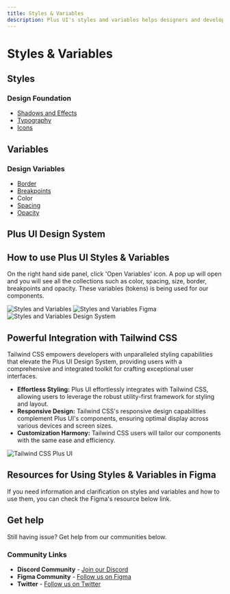 ```yaml
---
title: Styles & Variables
description: Plus UI's styles and variables helps designers and developers to work together more efficiently, reducing the risk of inconsistencies, enlightening the principles and patterns for specific problems.
---
```


# Styles & Variables

## Styles
### Design Foundation
- [Shadows and Effects](/foundation/shadows-and-effects)
- [Typography](/foundation/typography)
- [Icons](/foundation/icons)

## Variables
### Design Variables
- [Border](/foundation/border)
- [Breakpoints](/foundation/breakpoints)
- Color
- [Spacing](/foundation/spacing)
- [Opacity](/foundation/opacity)

## Plus UI Design System
<EmbedContent url="https://www.figma.com/community/file/1310670219738074447/plus-ui-design-system" title="Plus UI Design System on Figma" />

## How to use Plus UI Styles & Variables
On the right hand side panel, click 'Open Variables' icon. A pop up will open and you will see all the collections such as color, spacing, size, border, breakpoints and opacity. These variables (tokens) is being used for our components.

<Image src={stylesAndVariables} alt="Styles and Variables" />
<Image src={stylesAndVariablesFigma} alt="Styles and Variables Figma" />
<Image src={stylesAndVariablesDesignSystem} alt="Styles and Variables Design System" />

## Powerful Integration with Tailwind CSS
Tailwind CSS empowers developers with unparalleled styling capabilities that elevate the Plus UI Design System, providing users with a comprehensive and integrated toolkit for crafting exceptional user interfaces.

* **Effortless Styling:** Plus UI effortlessly integrates with Tailwind CSS, allowing users to leverage the robust utility-first framework for styling and layout.
* **Responsive Design:** Tailwind CSS's responsive design capabilities complement Plus UI's components, ensuring optimal display across various devices and screen sizes.
* **Customization Harmony:** Tailwind CSS users will tailor our components with the same ease and efficiency.

<Image src={tailwindcssUI} alt="Tailwind CSS Plus UI" />

## Resources for Using Styles & Variables in Figma
If you need information and clarification on styles and variables and how to use them, you can check the Figma's resource below link.

<EmbedContent url="https://help.figma.com/hc/en-us/articles/15339657135383-Guide-to-variables-in-Figma" title="Variables in Figma" />
<EmbedContent url="https://help.figma.com/hc/en-us/articles/360039238753-Styles-in-Figma" title="Styles in Figma" />

## Get help
Still having issue? Get help from our communities below.

### Community Links
- **Discord Community** - [Join our Discord](https://discord.com/invite/Y5a78GGX)
- **Figma Community** - [Follow us on Figma](https://www.figma.com/@PLUSUI)
- **Twitter** - [Follow us on Twitter](https://twitter.com/PlusUI_Official)
